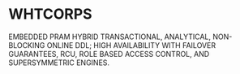 # WHTCORPS

EMBEDDED PRAM HYBRID TRANSACTIONAL, ANALYTICAL, NON-BLOCKING ONLINE DDL; HIGH AVAILABILITY WITH FAILOVER GUARANTEES, RCU, ROLE BASED ACCESS CONTROL, AND SUPERSYMMETRIC ENGINES.
